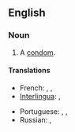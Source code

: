 ==English==

===Noun===
{{en-noun|sg=[[french]] [[letter]]}}

# {{idiomatic|euphemism}} A [[condom]].

====Translations====
{{trans-top|a condom}}
* French: {{t+|fr|préservatif|{m}}, {{t+|fr|capote anglaise|f}}, {{t+|fr|condom|m}}
* [[Interlingua]]: {{rfc-tbot}}{{t|ia|preservativo}}, {{t|ia|condom}}
{{trans-mid}}
* Portuguese: {{t+|pt|preservativo|m}}, {{t|pt|camisa-de-vênu|f}}, {{t|pt|camisinha|f}}
* Russian: {{t|ru|кондом|m}}, {{t|ru|презерватив|m}}
{{trans-bottom}}